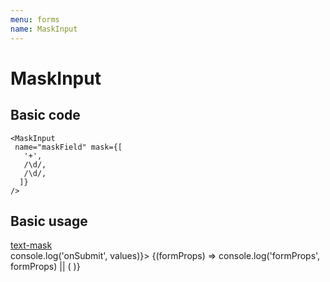 ```yaml
---
menu: forms
name: MaskInput
---
```



# MaskInput

<Props of={MaskInput} />

## Basic code

```
<MaskInput
 name="maskField" mask={[
   '+',
   /\d/,
   /\d/,
  ]}
/>
```

## Basic usage

<Playground>
  <a href="https://text-mask.github.io/text-mask/" target="_blank">text-mask</a>
  <Form onSubmit={(values) => console.log('onSubmit', values)}>
    {(formProps) => console.log('formProps', formProps) || ( <MaskInput 
                name="maskField" 
                label="label"
                placeholder="placeholder"
                mask={[
                 '+',
                 /\d/,
                 /\d/,
              ]}
              />)}
  </Form>
</Playground>
